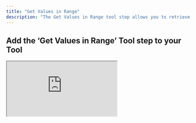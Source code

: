 ```yaml
---
title: "Get Values in Range"
description: "The Get Values in Range tool step allows you to retrieve data from your Google Sheet"
---
```


## Add the ‘Get Values in Range’ Tool step to your Tool


<div style={{
  position: "relative",
  boxSizing: "content-box",
  maxHeight: "80vh",
  width: "100%",
  aspectRatio: "2.06",
  padding: "24px 0"
}}>
  <iframe
    src="https://app.supademo.com/embed/cmdqy9zvy3xa09f96yt3tx1gl?embed_v=2&utm_source=embed"
    loading="lazy"
    title="Google Sheets Get Values in Range"
    allow="clipboard-write"
    webkitallowfullscreen="true"
    mozallowfullscreen="true"
    allowFullScreen
    style={{
      position: "absolute",
      top: 0,
      left: 0,
      width: "100%",
      height: "100%",
      border: "3px solid #5E43CE",
      borderRadius: "10px",
      objectFit: "cover"
    }}
  />
</div>



You can add the ‘Get Values in Range’ Tool step to your Tool by:

1. Creating a new Tool, then searching for the ‘Get Values in Range’ Tool step
2. Click ‘Expand’ to see the full Tool step
3. Using the dropdown menu:
    - Select the Google account you would like to use.
    - Select the Drive you would like to use (defaults to "My Drive").
    - Select the Spreadsheet you would like to get the values from.
    - Select the worksheet you would like to get the values from.
4. Select the range of cells you would like to get the values from (e.g. `A1:B2`).
5. Click 'Run step' to test out the Tool


## Using in an Agent

There are 3 ways to configure the tool step when using in an agent

<Tabs>
  <Tab title="Using dropdown menus">
    This is the easiest way to configure the tool step. You can select the Drive, Spreadsheet and Worksheet from a list of options via the dropdown menu. 

        ![Google Sheets Get Values in Range](/images/gs-get-values-in-range-eg-1.png)
        

  </Tab>
  <Tab title="Using input variables">
  This option offers the most flexibility - you can use the same tool step for multiple Google Sheets, however you will need to manually provide the necessary Google Sheet IDs.

    ![Google Sheets Get Values in Range](/images/gs-get-values-in-range-eg-2.png)

  </Tab>
  <Tab title="Mix of dropdown menus and input variables">
  This option offers the best of both worlds. You can use the dropdown menu to select the Drive, Spreadsheet and Worksheet, and then use an input variable for "Range" to allow the agent to dynamically retrieve data to your Google sheet.

    ![Google Sheets Get Values in Range](/images/gs-get-values-in-range-eg-3.png)
  </Tab>
</Tabs>


## Parameters

<ParamField path="Drive" type="string">
  The Drive you want to use. By default, the tool uses "My Drive".
</ParamField>

<ParamField path="Spreadsheet ID" type="string" required>
  To get the spreadsheet ID, navigate to your Google Sheet and copy the ID from the URL (the long string between `/d/` and `/edit`).
  <Tip> [You can use this tool to parse the worksheet, spreadsheet and drive IDs from a url](https://app.relevanceai.com/notebook/f1db6c/d64db999bc25-4ea0-b926-30b350f69243/01e4918b-6c0a-423d-8daa-a625ced25e23)</Tip>
</ParamField>

<ParamField path="Worksheet ID" type="string" required>
  To get the worksheet ID, open the specific worksheet you want to use and copy the ID from the URL (appears after `#gid=`).
  <Tip> [You can also use this tool to parse the worksheet, spreadsheet and drive IDs from a url](https://app.relevanceai.com/notebook/f1db6c/d64db999bc25-4ea0-b926-30b350f69243/01e4918b-6c0a-423d-8daa-a625ced25e23)</Tip>
</ParamField>

<ParamField path="Range" type="string">
  Specify the range of cells to retrieve, starting from the top-left cell to the bottom-right cell.

    <img src="/images/gs-get-values-in-range-eg-4.png" alt="Google Sheets Add Single Row" width="400" />
  `A2:B3` will return a 2x2 block containing `Bella`, `Luna`, `Dog`, and `Cat`.
  <Note>Leave the "Range" field empty to retrieve the entire sheet.</Note>
</ParamField>





## Frequently Asked Questions (FAQ)

<AccordionGroup>
<Accordion title="What is the difference between using the green input variables and the dropdown menu?">
    **The dropdown menu is the easiest way to configure the tool step**. You can select the Drive, Spreadsheet and Worksheet from a list of options via the dropdown menu. 
    
    **The input variables offer more flexibility** e.g. you can use the same tool step for multiple Google Sheets, however you will need to manually provide the necessary Google Sheet IDs.
</Accordion>
<Accordion title="Can I use a mix of both dropdown menu and green input variables?">

    If you are using the tool in an agent, this is the recommended approach. You can use the dropdown menu to select the fields that don't need to change, and then use the green input variables for "Range" to allow the agent to dynamically retrieve data from your Google sheet.

    <Warning>If you are only using the input variables, you will need to provide the necessary Google Sheet IDs for the tool step to function properly. At the minimum, this includes the spreadsheet ID and the worksheet ID.</Warning>
</Accordion>
</AccordionGroup>



